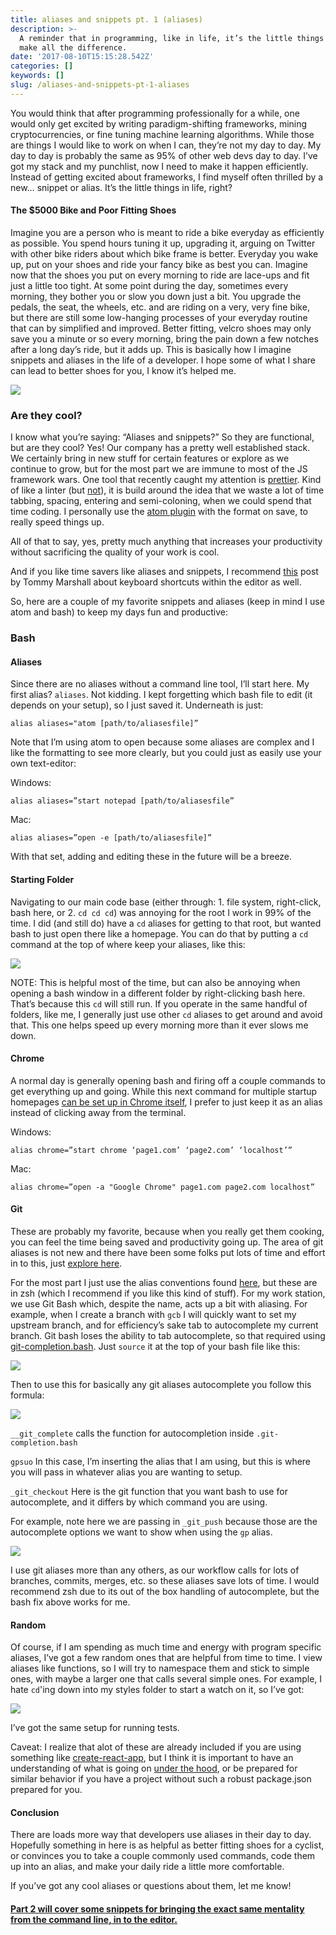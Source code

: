```yaml
---
title: aliases and snippets pt. 1 (aliases)
description: >-
  A reminder that in programming, like in life, it’s the little things that can
  make all the difference.
date: '2017-08-10T15:15:28.542Z'
categories: []
keywords: []
slug: /aliases-and-snippets-pt-1-aliases
---
```


You would think that after programming professionally for a while, one would only get excited by writing paradigm-shifting frameworks, mining cryptocurrencies, or fine tuning machine learning algorithms. While those are things I would like to work on when I can, they’re not my day to day. My day to day is probably the same as 95% of other web devs day to day. I’ve got my stack and my punchlist, now I need to make it happen efficiently. Instead of getting excited about frameworks, I find myself often thrilled by a new… snippet or alias. It’s the little things in life, right?

#### The $5000 Bike and Poor Fitting Shoes

Imagine you are a person who is meant to ride a bike everyday as efficiently as possible. You spend hours tuning it up, upgrading it, arguing on Twitter with other bike riders about which bike frame is better. Everyday you wake up, put on your shoes and ride your fancy bike as best you can. Imagine now that the shoes you put on every morning to ride are lace-ups and fit just a little too tight. At some point during the day, sometimes every morning, they bother you or slow you down just a bit. You upgrade the pedals, the seat, the wheels, etc. and are riding on a very, very fine bike, but there are still some low-hanging processes of your everyday routine that can by simplified and improved. Better fitting, velcro shoes may only save you a minute or so every morning, bring the pain down a few notches after a long day’s ride, but it adds up. This is basically how I imagine snippets and aliases in the life of a developer. I hope some of what I share can lead to better shoes for you, I know it’s helped me.

![](img/1__X3dNai3ft__G4caz6FC8I9w.png)

### Are they cool?

I know what you’re saying: “Aliases and snippets?” So they are functional, but are they cool? Yes! Our company has a pretty well established stack. We certainly bring in new stuff for certain features or explore as we continue to grow, but for the most part we are immune to most of the JS framework wars. One tool that recently caught my attention is [prettier](https://github.com/prettier/prettier). Kind of like a linter (but [not](https://github.com/prettier/prettier#how-does-it-compare-to-eslint-or-tslint-stylelint)), it is build around the idea that we waste a lot of time tabbing, spacing, entering and semi-coloning, when we could spend that time coding. I personally use the [atom plugin](https://github.com/prettier/prettier-atom) with the format on save, to really speed things up.

All of that to say, yes, pretty much anything that increases your productivity without sacrificing the quality of your work is cool.

And if you like time savers like aliases and snippets, I recommend [this](https://www.viget.com/articles/my-overused-sublime-text-keyboard-shortcuts) post by Tommy Marshall about keyboard shortcuts within the editor as well.

So, here are a couple of my favorite snippets and aliases (keep in mind I use atom and bash) to keep my days fun and productive:

### **Bash**

#### Aliases

Since there are no aliases without a command line tool, I’ll start here. My first alias? `aliases`. Not kidding. I kept forgetting which bash file to edit (it depends on your setup), so I just saved it. Underneath is just:

`alias aliases="atom [path/to/aliasesfile]”`

Note that I’m using atom to open because some aliases are complex and I like the formatting to see more clearly, but you could just as easily use your own text-editor:

Windows:

`alias aliases=”start notepad [path/to/aliasesfile”`

Mac:

`alias aliases=”open -e [path/to/aliasesfile]”`

With that set, adding and editing these in the future will be a breeze.

#### Starting Folder

Navigating to our main code base (either through: 1. file system, right-click, bash here, or 2. `cd cd cd`) was annoying for the root I work in 99% of the time. I did (and still do) have a `cd` aliases for getting to that root, but wanted bash to just open there like a homepage. You can do that by putting a `cd` command at the top of where keep your aliases, like this:

![](img/1__AXt1iMxP00mL9zkbLDAdew.png)

NOTE: This is helpful most of the time, but can also be annoying when opening a bash window in a different folder by right-clicking bash here. That’s because this `cd` will still run. If you operate in the same handful of folders, like me, I generally just use other `cd` aliases to get around and avoid that. This one helps speed up every morning more than it ever slows me down.

#### Chrome

A normal day is generally opening bash and firing off a couple commands to get everything up and going. While this next command for multiple startup homepages [can be set up in Chrome itself](http://www.ihaveapc.com/2012/08/how-to-set-multiple-home-pages-in-google-chrome/), I prefer to just keep it as an alias instead of clicking away from the terminal.

Windows:

`alias chrome=”start chrome ‘page1.com’ ‘page2.com’ ‘localhost’”`

Mac:

`alias chrome=”open -a "Google Chrome" page1.com page2.com localhost”`

#### Git

These are probably my favorite, because when you really get them cooking, you can feel the time being saved and productivity going up. The area of git aliases is not new and there have been some folks put lots of time and effort in to this, just [explore here](https://www.google.com/search?q=git+aliases).

For the most part I just use the alias conventions found [here](https://github.com/robbyrussell/oh-my-zsh/wiki/Cheatsheet#git), but these are in zsh (which I recommend if you like this kind of stuff). For my work station, we use Git Bash which, despite the name, acts up a bit with aliasing. For example, when I create a branch with `gcb` I will quickly want to set my upstream branch, and for efficiency’s sake tab to autocomplete my current branch. Git bash loses the ability to tab autocomplete, so that required using [git-completion.bash](https://github.com/git/git/blob/master/contrib/completion/git-completion.bash). Just `source` it at the top of your bash file like this:

![](img/1__UYfTVdGzlWtKGFSOlO4V8w.png)

Then to use this for basically any git aliases autocomplete you follow this formula:

![](img/1__VOx82BtRUeAdP96S0qJERg.png)

`__git_complete` calls the function for autocompletion inside `.git-completion.bash`

`gpsuo` In this case, I’m inserting the alias that I am using, but this is where you will pass in whatever alias you are wanting to setup.

`_git_checkout` Here is the git function that you want bash to use for autocomplete, and it differs by which command you are using.

For example, note here we are passing in `_git_push` because those are the autocomplete options we want to show when using the `gp` alias.

![](img/1__J__tcvauP6ZmTa1k3axsH7A.png)

I use git aliases more than any others, as our workflow calls for lots of branches, commits, merges, etc. so these aliases save lots of time. I would recommend zsh due to its out of the box handling of autocomplete, but the bash fix above works for me.

#### Random

Of course, if I am spending as much time and energy with program specific aliases, I’ve got a few random ones that are helpful from time to time. I view aliases like functions, so I will try to namespace them and stick to simple ones, with maybe a larger one that calls several simple ones. For example, I hate `cd`'ing down into my styles folder to start a watch on it, so I’ve got:

![](img/1__gTuJslZGLlUmvWcnC__JUQw.png)

I’ve got the same setup for running tests.

Caveat: I realize that alot of these are already included if you are using something like [create-react-app](https://github.com/facebookincubator/create-react-app), but I think it is important to have an understanding of what is going on [under the hood](https://github.com/facebookincubator/create-react-app/blob/master/package.json), or be prepared for similar behavior if you have a project without such a robust package.json prepared for you.

#### Conclusion

There are loads more way that developers use aliases in their day to day. Hopefully something in here is as helpful as better fitting shoes for a cyclist, or convinces you to take a couple commonly used commands, code them up into an alias, and make your daily ride a little more comfortable.

If you’ve got any cool aliases or questions about them, let me know!

#### [Part 2 will cover some snippets for bringing the exact same mentality from the command line, in to the editor.](https://medium.com/@graysonhicks/aliases-and-snippets-pt-2-snippets-bc8ce1ab183f)